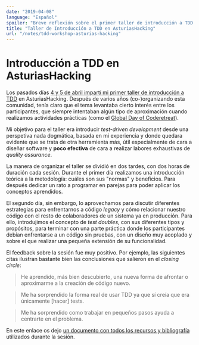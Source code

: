 ```yaml
---
date: "2019-04-08"
language: "Español"
spoiler: "Breve reflexión sobre el primer taller de introducción a TDD en AsturiasHacking"
title: "Taller de Introducción a TDD en AsturiasHacking"
url: "/notes/tdd-workshop-asturias-hacking"
---
```


# Introducción a TDD en AsturiasHacking

Los pasados días
[4 y 5 de abril impartí mi primer taller de introducción a TDD](https://www.meetup.com/AsturiasHacking/events/258852355/)
en AsturiasHacking. Después de varios años (co-)organizando esta comunidad, tenía claro que el tema levantaba cierto
interés entre los participantes, que siempre intentaban algún tipo de aproximación cuando realizamos actividades
prácticas (como el [Global Day of Coderetreat](https://www.coderetreat.org/)).

Mi objetivo para el taller era introducir _test-driven development_ desde una perspetiva nada dogmática, basada en mi
experiencia y donde quedara evidente que se trata de otra herramienta más, útil especialmente de cara a diseñar software
y **poco efectiva** de cara a realizar labores exhaustivas de _quality assurance_.

La manera de organizar el taller se dividió en dos tardes, con dos horas de duración cada sesión. Durante el primer día
realizamos una introducción teórica a la metodología: cuáles son sus "normas" y beneficios. Para después dedicar un rato
a programar en parejas para poder aplicar los conceptos aprendidos.

El segundo día, sin embargo, lo aprovechamos para discutir diferentes estrategias para enfrentarnos a código _legacy_ y
cómo relacionar nuestro código con el resto de colaboradores de un sistema ya en producción. Para ello, introdujimos el
concepto de _test doubles_, con sus diferentes tipos y propósitos, para terminar con una parte práctica donde los
participantes debían enfrentarse a un código sin pruebas, con un diseño muy acoplado y sobre el que realizar una pequeña
extensión de su funcionalidad.

El feedback sobre la sesión fue muy positivo. Por ejemplo, las siguientes citas ilustran bastante bien las conclusiones
que salieron en el _closing circle_:

> He aprendido, más bien descubierto, una nueva forma de afrontar o aproximarme a la creación de código nuevo.

> Me ha sorprendido la forma real de usar TDD ya que sí creía que era únicamente \[hacer\] tests.

> Me ha sorprendido como trabajar en pequeños pasos ayuda a centrarte en el problema.

En este enlace os dejo [un documento con todos los recursos y bibliografía](http://bit.ly/2U6e5fo) utilizados durante la
sesión.
